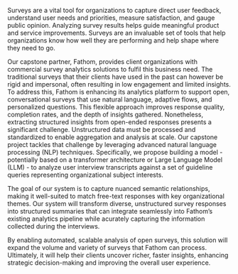 Surveys are a vital tool for organizations to capture direct user feedback, understand user needs and priorities, 
measure satisfaction, and gauge public opinion. Analyzing survey results helps guide meaningful product and service improvements. 
Surveys are an invaluable set of tools that help organizations know how well they are performing and help shape where they need to go.

Our capstone partner, Fathom, provides client organizations with commercial survey analytics solutions to fulfil this business need.
The traditional surveys that their clients have used in the past can however be rigid and impersonal, often resulting in low engagement 
and limited insights. To address this, Fathom is enhancing its analytics platform to support open, conversational surveys that use 
natural language, adaptive flows, and personalized questions. This flexible approach improves response quality, completion rates, 
and the depth of insights gathered. Nonetheless, extracting structured insights from open-ended responses presents a significant 
challenge. Unstructured data must be processed and standardized to enable aggregation and analysis at scale. Our capstone project 
tackles that challenge by leveraging advanced natural language processing (NLP) techniques. Specifically, we propose building a model - 
potentially based on a transformer architecture or Large Language Model (LLM) - to analyze user interview transcripts against a set of 
guideline queries representing organizational subject interests.

The goal of our system is to capture nuanced semantic relationships, making it well-suited to match free-text responses with key 
organizational themes. Our system will transform diverse, unstructured survey responses into structured summaries that can integrate 
seamlessly into Fathom's existing analytics pipeline while acurately capturing the information collected during the interviews.

By enabling automated, scalable analysis of open surveys, this solution will expand the volume and variety of surveys that Fathom 
can process. Ultimately, it will help their clients uncover richer, faster insights, enhancing strategic decision-making and 
improving the overall user experience.
